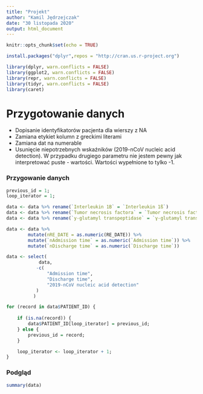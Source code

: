 ```yaml
---
title: "Projekt"
author: "Kamil Jędrzejczak"
date: "30 listopada 2020"
output: html_document
---
```


```r
knitr::opts_chunk$set(echo = TRUE)
```

```r
install.packages("dplyr",repos = "http://cran.us.r-project.org")

library(dplyr, warn.conflicts = FALSE)
library(ggplot2, warn.conflicts = FALSE)
library(repr, warn.conflicts = FALSE)
library(tidyr, warn.conflicts = FALSE)
library(caret)
```

# Przygotowanie danych
- Dopisanie identyfikatorów pacjenta dla wierszy z NA
- Zamiana etykiet kolumn z greckimi literami
- Zamiana dat na numerable
- Usunięcie niepotrzebnych wskaźników (2019-nCoV nucleic acid detection). W przypadku drugiego parametru nie jestem pewny jak interpretować puste - wartości. Wartości wypełnione to tylko -1.

### Przygowanie danych
``` r
previous_id = 1;
loop_iterator = 1;

data <- data %>% rename(`Interleukin 1B` = `Interleukin 1ß`)
data <- data %>% rename(`Tumor necrosis factora` = `Tumor necrosis factorα`)
data <- data %>% rename(`y-glutamyl transpeptidase` = `γ-glutamyl transpeptidase`)

data <- data %>% 
        mutate(nRE_DATE = as.numeric(RE_DATE)) %>%
        mutate(`nAdmission time` = as.numeric(`Admission time`)) %>%
        mutate(`nDischarge time` = as.numeric(`Discharge time`))

data <- select(
            data, 
           -c(
               "Admission time",
               "Discharge time",
               "2019-nCoV nucleic acid detection"
           )
          )

for (record in data$PATIENT_ID) {
    
    if (is.na(record)) {
        data$PATIENT_ID[loop_iterator] = previous_id;
    } else {
        previous_id = record;
    }

    loop_iterator <- loop_iterator + 1;
}
```

### Podgląd
``` r
summary(data)
```